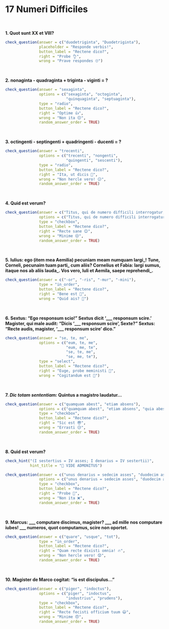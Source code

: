 # 17 Numeri Difficiles

</br>

**1. Quot sunt XX et VIII?**

```r
check_question(answer = c("duodetriginta", "Duodetriginta"),
               placeholder = "Responde verbis!",
               button_label = "Rectene dico?",
               right = "Probe 👌",
               wrong = "Prave respondes 🙄")
```

</br>

**2. nonaginta - quadraginta + triginta - viginti = ?**

```r
check_question(answer = "sexaginta",
               options = c("sexaginta", "octoginta", 
                           "quinquaginta", "septuaginta"),
               type = "radio",
               button_label = "Rectene dico?",
               right = "Optime 👍",
               wrong = "Non ita 😔",
               random_answer_order = TRUE)
```

</br>

**3. octingenti - septingenti + quadringenti - ducenti = ? **

```r
check_question(answer = "trecenti",
               options = c("trecenti", "nongenti", 
                           "quingenti", "sescenti"),
               type = "radio",
               button_label = "Rectene dico?",
               right = "Ita, ut dicis 👏",
               wrong = "Non hercle vero! 😕",
               random_answer_order = TRUE)
```

</br>

**4. Quid est verum?**

```r
check_question(answer = c("Titus, qui de numero difficili interrogatur, responsum incertum dat", "Marcus saepe prave respondet"),
               options = c("Titus, qui de numero difficili interrogatur, responsum incertum dat", "Marcus saepe prave respondet", "Quisque discipulus computare nescit", "Sextus numquam recte respondet"),
               type = "checkbox",
               button_label = "Rectene dico?",
               right = "Recte sane 😊",
               wrong = "Minime 😒",
               random_answer_order = TRUE)
```

</br>

**5. Iulius: ego (item mea Aemilia) pecuniam meam numquam largi\_! Tune, Corneli, pecunaim tuam parti\_ cum aliis? Cornelius et Fabia: largi sumus, itaque nos ab aliis lauda\_. Vos vero, Iuli et Aemila, saepe reprehendi\_.**

```r
check_question(answer = c("-or", "-ris", "-mur", "-mini"), 
               type = "in_order",
               button_label = "Rectene dico?",
               right = "Bene est 🤩",
               wrong = "Quid ais? 🤨")
```

</br>

**6. Sextus: "Ego responsum scio!" Sextus dicit '\_\_\_ responsum scire.' Magister, qui male audit: "Dicis '\_\_\_ responsum scire', Sexte?" Sextus: "Recte audis, magister, '\_\_\_ responsum scire' dico."**

```r
check_question(answer = "se, te, me",
               options = c("eum, te, me", 
                           "eum, me, te", 
                           "se, te, me", 
                           "se, me, te"),
               type = "select",
               button_label = "Rectene dico?",
               right = "Euge, probe meministi 🥳",
               wrong = "Cogitandum est 🤔")
```

</br>

**7. *Dic totam sententiam:* Quintus a magistro laudatur...**

```r
check_question(answer = c("quamquam abest", "etiam absens"),
               options = c("quamquam abest", "etiam absens", "quia abest", "is enim abest"),
               type = "checkbox",
               button_label = "Rectene dico?",
               right = "Sic est 😎",
               wrong = "Errasti 😥",
               random_answer_order = TRUE)
```

</br>

**8. Quid est verum?**

```r
check_hint("(I sestertius = IV asses; I denarius = IV sestertii)",
           hint_title = "🔎 VIDE ADMONITUS")
```

```r
check_question(answer = c("unus denarius = sedecim asses", "duodecim asses = tres sestertii"),
               options = c("unus denarius = sedecim asses", "duodecim asses = tres sestertii", "quattuordecim asses = quattuor sestertii", "duo denarii = septendecim sestertii"),
               type = "checkbox",
               button_label = "Rectene dico?",
               right = "Probe 💯",
               wrong = "Non ita ❌",
               random_answer_order = TRUE)
```

</br>

**9. Marcus: \_\_\_ computare discimus, magister? \_\_\_ ad mille nos computare iubes! \_\_\_ numeros, quot computamus, scire non oportet.**

```r
check_question(answer = c("quare", "usque", "tot"), 
               type = "in_order",
               button_label = "Rectene dico?",
               right = "Quam recte dixisti omnia! 🔥",
               wrong = "Non hercle vero! 😟",
               random_answer_order = TRUE)
```

</br>

**10. Magister de Marco cogitat: "is est discipulus..."**

```r
check_question(answer = c("piger", "indoctus"),
               options = c("piger", "indoctus", 
                           "industrius", "prudens"),
               type = "checkbox",
               button_label = "Rectene dico?",
               right = "Recte fecisti officium tuum 😃",
               wrong = "Minime 😞",
               random_answer_order = TRUE)
```

</br>
